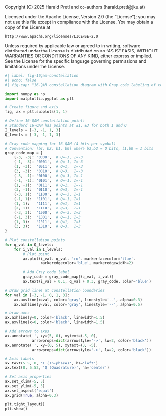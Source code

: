 ::: {.content-hidden}
Copyright (C) 2025 Harald Pretl and co-authors (harald.pretl@jku.at)

Licensed under the Apache License, Version 2.0 (the "License");
you may not use this file except in compliance with the License.
You may obtain a copy of the License at

    http://www.apache.org/licenses/LICENSE-2.0

Unless required by applicable law or agreed to in writing, software
distributed under the License is distributed on an "AS IS" BASIS,
WITHOUT WARRANTIES OR CONDITIONS OF ANY KIND, either express or implied.
See the License for the specific language governing permissions and
limitations under the License.
:::

```python
#| label: fig-16qam-constellation
#| echo: false
#| fig-cap: "16-QAM constellation diagram with Gray code labeling of constellation points."

import numpy as np
import matplotlib.pyplot as plt

# Create figure and axis
fig, ax = plt.subplots(1, 1)

# Define 16-QAM constellation points
# Standard 16-QAM has points at ±1, ±3 for both I and Q
I_levels = [-3, -1, 1, 3]
Q_levels = [-3, -1, 1, 3]

# Gray code mapping for 16-QAM (4 bits per symbol)
# Convention: [b3, b2, b1, b0] where b3,b2 = Q bits, b1,b0 = I bits
gray_code_map = {
    (-3, -3): '0000',  # Q=-3, I=-3
    (-1, -3): '0001',  # Q=-1, I=-3
    (1, -3):  '0011',  # Q=1,  I=-3
    (3, -3):  '0010',  # Q=3,  I=-3
    (-3, -1): '0100',  # Q=-3, I=-1
    (-1, -1): '0101',  # Q=-1, I=-1
    (1, -1):  '0111',  # Q=1,  I=-1
    (3, -1):  '0110',  # Q=3,  I=-1
    (-3, 1):  '1100',  # Q=-3, I=1
    (-1, 1):  '1101',  # Q=-1, I=1
    (1, 1):   '1111',  # Q=1,  I=1
    (3, 1):   '1110',  # Q=3,  I=1
    (-3, 3):  '1000',  # Q=-3, I=3
    (-1, 3):  '1001',  # Q=-1, I=3
    (1, 3):   '1011',  # Q=1,  I=3
    (3, 3):   '1010',  # Q=3,  I=3
}

# Plot constellation points
for q_val in Q_levels:
    for i_val in I_levels:
        # Plot point
        ax.plot(i_val, q_val, 'ro', markerfacecolor='blue', 
                markeredgecolor='blue', markeredgewidth=2)
        
        # Add Gray code label
        gray_code = gray_code_map[(q_val, i_val)]
        ax.text(i_val + 0.1, q_val + 0.3, gray_code, color='blue')

# Draw grid lines at constellation boundaries
for val in [-3, -1, 0, 1, 3]:
    ax.axvline(x=val, color='gray', linestyle='--', alpha=0.3)
    ax.axhline(y=val, color='gray', linestyle='--', alpha=0.5)

# Draw axes
ax.axhline(y=0, color='black', linewidth=1.5)
ax.axvline(x=0, color='black', linewidth=1.5)

# Add arrows to axes
ax.annotate('', xy=(5, 0), xytext=(-5, 0), 
            arrowprops=dict(arrowstyle='->', lw=2, color='black'))
ax.annotate('', xy=(0, 5), xytext=(0, -5), 
            arrowprops=dict(arrowstyle='->', lw=2, color='black'))

# Axis labels
ax.text(5.5, 0, 'I (In-phase)', ha='left')
ax.text(0, 5.52, 'Q (Quadrature)', ha='center')

# Set axis properties
ax.set_xlim(-5, 5)
ax.set_ylim(-5, 5)
ax.set_aspect('equal')
ax.grid(True, alpha=0.3)

plt.tight_layout()
plt.show()
```
